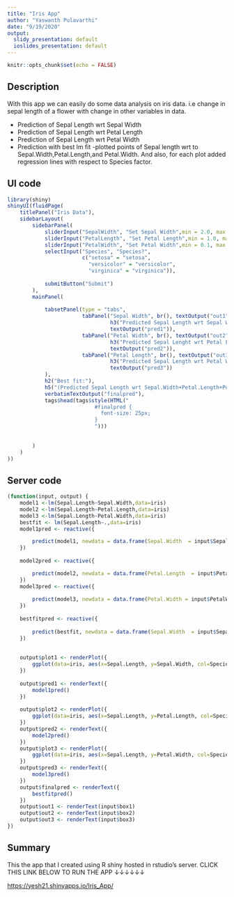 ```yaml
---
title: "Iris App"
author: "Yaswanth Pulavarthi"
date: "9/19/2020"
output:
  slidy_presentation: default
  ioslides_presentation: default
---
```


```r
knitr::opts_chunk$set(echo = FALSE)
```

## Description
With this app we can easily do some data analysis on iris data. i.e change in sepal length of a flower with change in other variables in data.


- Prediction of Sepal Length wrt Sepal Width
- Prediction of Sepal Length wrt Petal Length
- Prediction of Sepal Length wrt Petal Width
- Prediction with best lm fit
-plotted points of Sepal length wrt to Sepal.Width,Petal.Length,and Petal.Width.
And also, for each plot added regression lines with respect to Species factor. 

## UI code

```r
library(shiny)
shinyUI(fluidPage(
    titlePanel("Iris Data"),
    sidebarLayout(
        sidebarPanel(
            sliderInput("SepalWidth", "Set Sepal Width",min = 2.0, max = 4.4,value = 3.4, step = 0.1),
            sliderInput("PetalLength", "Set Petal Length",min = 1.0, max = 6.9,value = 1.5, step = 0.1),
            sliderInput("PetalWidth", "Set Petal Width",min = 0.1, max = 2.5,value = 0.2, step = 0.1),
            selectInput("Species", "Species?",
                        c("setosa" = "setosa",
                          "versicolor" = "versicolor",
                          "virginica" = "virginica")),
             
            submitButton("Submit")
        ),
        mainPanel(
            
            tabsetPanel(type = "tabs", 
                        tabPanel("Sepal Width", br(), textOutput("out1"),plotOutput("plot1"),
                                 h3("Predicted Sepal Length wrt Sepal Width:"),
                                 textOutput("pred1")), 
                        tabPanel("Petal Width", br(), textOutput("out2"),plotOutput("plot2"),
                                 h3("Predicted Sepal Lenght wrt Petal Length:"),
                                 textOutput("pred2")), 
                        tabPanel("Petal Length", br(), textOutput("out3"),plotOutput("plot3"),
                                 h3("Predicted Sepal Length wrt Petal Width: "),
                                 textOutput("pred3"))
            ),
            h2("Best fit:"),
            h5("(Predicted Sepal Length wrt Sepal.Width+Petal.Length+Petal.Width+Species)"),
            verbatimTextOutput("finalpred"),
            tags$head(tags$style(HTML("
                            #finalpred {
                              font-size: 25px;
                            }
                            ")))
            
            
        )
    )
))
```

## Server code

```r
(function(input, output) {
    model1 <-lm(Sepal.Length~Sepal.Width,data=iris)
    model2 <-lm(Sepal.Length~Petal.Length,data=iris)
    model3 <-lm(Sepal.Length~Petal.Width,data=iris)
    bestfit <- lm(Sepal.Length~.,data=iris)
    model1pred <- reactive({

        predict(model1, newdata = data.frame(Sepal.Width  = input$SepalWidth))
    })
    
    model2pred <- reactive({

        predict(model2, newdata = data.frame(Petal.Length  = input$PetalLength))
    })
    model3pred <- reactive({
        
        predict(model3, newdata = data.frame(Petal.Width = input$PetalWidth))
    })
    
    bestfitpred <- reactive({
        
        predict(bestfit, newdata = data.frame(Sepal.Width  = input$SepalWidth,Petal.Length  = input$PetalLength,Petal.Width = input$PetalWidth,Species=as.factor(input$Species)))
    })
    
    
    output$plot1 <- renderPlot({
        ggplot(data=iris, aes(x=Sepal.Length, y=Sepal.Width, col=Species))+geom_point()+stat_smooth(method='lm')
    })
    
    output$pred1 <- renderText({
        model1pred()
    })
    
    output$plot2 <- renderPlot({
        ggplot(data=iris, aes(x=Sepal.Length, y=Petal.Length, col=Species))+geom_point()+stat_smooth(method='lm')
    })
    output$pred2 <- renderText({
        model2pred()
    })
    output$plot3 <- renderPlot({
        ggplot(data=iris, aes(x=Sepal.Length, y=Petal.Width, col=Species))+geom_point()+stat_smooth(method='lm')
    })
    output$pred3 <- renderText({
        model3pred()
    })
    output$finalpred <- renderText({
        bestfitpred()
    })
    output$out1 <- renderText(input$box1)
    output$out2 <- renderText(input$box2)
    output$out3 <- renderText(input$box3)
})
```

## Summary 

This the app that I created using R shiny hosted in rstudio's server.
CLICK THIS LINK BELOW TO RUN THE APP ↓↓↓↓↓↓

<https://yesh21.shinyapps.io/Iris_App/>